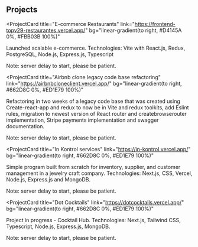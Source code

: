 ## Projects

<ProjectCard
  title="E-commerce Restaurants"
  link="https://frontend-topv29-restaurantes.vercel.app/"
  bg="linear-gradient(to right, #D4145A 0%, #FBB03B 100%)"
>
  Launched scalable e-commerce. Technologies: Vite with React.js, Redux, PostgreSQL, Node.js, Express.js, Typescript

Note: server delay to start, please be patient.

</ProjectCard>

<ProjectCard
  title="Airbnb clone legacy code base refactoring"
  link="https://airbnbcloneclient.vercel.app/"
  bg="linear-gradient(to right, #662D8C 0%, #ED1E79 100%)"
>
  Refactoring in two weeks of a legacy code base that was created using
  Create-react-app and redux to now be in Vite and redux toolkits, add Eslint
  rules, migration to newest version of React router and createbrowserouter
  implementation, Stripe payments implementation and swagger documentation.

Note: server delay to start, please be patient.

</ProjectCard>

<ProjectCard
  title="In Kontrol services"
  link="https://in-kontrol.vercel.app/"
  bg="linear-gradient(to right, #662D8C 0%, #ED1E79 100%)"
>
  Simple program built from scratch for inventory, supplier, and customer
  management in a jewelry craft company. Technologies: Next.js, CSS, Vercel, Node.js,
  Express.js and MongoDB.

Note: server delay to start, please be patient.

</ProjectCard>

<ProjectCard
  title="Dot Cocktails"
  link="https://dotcocktails.vercel.app/"
  bg="linear-gradient(to right, #662D8C 0%, #ED1E79 100%)"
>
  Project in progress -
  Cocktail Hub. Technologies: Next.js, Tailwind CSS, Typescript, Node.js, Express.js, MongoDB.

Note: server delay to start, please be patient.

</ProjectCard>
